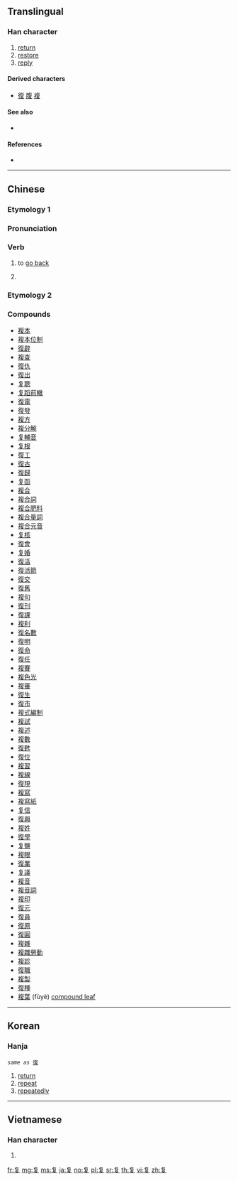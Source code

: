 {{also|復|複}}

==Translingual==

===Han character===
{{Han char|rn=35|rad=夊|as=06|sn=9|four=80407|canj=OAHE|ids=⿳𠂉日夂}}

# [[return]]
# [[restore]]
# [[reply]]

====Derived characters====
* [[復]] [[腹]] [[複]]

====See also====
* {{l|mul|旬}} <!-- Graphically similar -->

====References====
* {{Han ref|kx=0245.101|hdz=20869.060|uh=590D|ud=22797|bh=CE60|bd=52832}}

----

==Chinese==
{{zh-forms}}

===Etymology 1===

===Pronunciation===
{{zh-pron
|m=fù
|c=fuk6
|mc=y
|oc=y
|ma=
|cat=v
}}

===Verb===
{{zh-verb}}

# {{lb|zh|literary}} to [[go back]]
# {{n-g|Original form and simplified form of {{l|zh|復}}.}}

===Etymology 2===
{{zh-see|複}}

===Compounds===
{{attention|zh|to be moved to 復 or 複}}
* [[複本]]
* [[複本位制]]
* [[復辟]]
* [[複查]]
* [[復仇]]
* [[復出]]
* [[复聰]]
* [[复蹈前轍]]
* [[復電]]
* [[復發]]
* [[複方]]
* [[複分解]]
* [[复輔音]]
* [[复根]]
* [[復工]]
* [[復古]]
* [[復歸]]
* [[复函]]
* [[複合]]
* [[複合詞]]
* [[複合肥料]]
* [[複合量詞]]
* [[複合元音]]
* [[复核]]
* [[復會]]
* [[复婚]]
* [[復活]]
* [[復活節]]
* [[復交]]
* [[復舊]]
* [[複句]]
* [[復刊]]
* [[復課]]
* [[複利]]
* [[復名數]]
* [[復明]]
* [[復命]]
* [[復任]]
* [[複賽]]
* [[複色光]]
* [[複審]]
* [[復生]]
* [[復市]]
* [[複式編制]]
* [[複試]]
* [[複述]]
* [[複數]]
* [[復甦]]
* [[復位]]
* [[複習]]
* [[複線]]
* [[復現]]
* [[複寫]]
* [[複寫紙]]
* [[复信]]
* [[復興]]
* [[複姓]]
* [[復學]]
* [[复鹽]]
* [[複眼]]
* [[復業]]
* [[复議]]
* [[複音]]
* [[複音詞]]
* [[複印]]
* [[復元]]
* [[復員]]
* [[復原]]
* [[復圓]]
* [[複雜]]
* [[複雜勞動]]
* [[複診]]
* [[復職]]
* [[複製]]
* [[復種]]
* [[複葉]] (fùyè) [[compound leaf]]

----

==Korean==

===Hanja===
{{ko-hanja|hangeul=복|eumhun=|rv=bok|mr=pok|y=pok}}

 ''same as'' [[復]]
# [[return]]
# [[repeat]]
# [[repeatedly]]

----

==Vietnamese==

===Han character===
{{vi-hantu|[[hạ]]|rs=夊06}}

# {{defn|lang=vi|sort=夊06}}

[[fr:复]]
[[mg:复]]
[[ms:复]]
[[ja:复]]
[[no:复]]
[[pl:复]]
[[sr:复]]
[[th:复]]
[[vi:复]]
[[zh:复]]